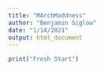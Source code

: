 ```yaml
---
title: "MArchMaddness"
author: "Benjamin Siglow"
date: "1/14/2021"
output: html_document
---
```

```{r:: data read in and labels}
print("Fresh Start")

```

